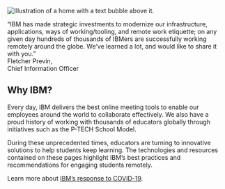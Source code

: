 
<div className="bx--row" style={{ marginTop: "92px" }}>
<Column colLg={4} colMd={4} noGutterSm>
    <HomepageTile
      ratio={{ default: '2:1', md: '1:1', }}
      theme="gray"
      subtitle="Share and replay large lectures and video content."
      title="IBM Watson Media"
      identityIcon="pictograms/watson--avatar.svg"
      link="http://watson.media.ibm.com/platinum_free_trial.html"
      hoverColor="#e0e0e0" //gray20
    />
</Column>
<Column colLg={4} colMd={4} noGutterSm>
    <HomepageTile
      ratio={{ default: '2:1', md: '1:1', }}
      theme="gray"
      subtitle="Best for small virtual classroom meetups and parent conferences."
      title="Cisco Webex Meetings"
      identityIcon="pictograms/desktop.svg"
      link="https://www.webex.com/"
      hoverColor="#e0e0e0" //gray20
    />
</Column>
<Column colMd={4} colLg={4} noGutterSm  className="first-card">
  <HomepageTile
    ratio="2:1"
    theme="teal"
    title="Tools and resources"
    actionIcon="arrowRight"
    link="/tools-and-resources/overview"
    hoverColor="#004144"
    iconColor="light"
  />
</Column>

</div>
<div className="bx--row" style={{ marginTop: "0" }}>
<Column colMd={4} colLg={4} noGutterSm>
    <HomepageTile
      ratio={{ default: '2:1', md: '1:1', }}
      theme="gray"
      subtitle="Access our free online learning resources to explore new ideas, topics and careers."
      title="IBM Online Events and Learning"
      identityIcon="pictograms/group.svg"
      link="https://www.ibm.com/skills/students/"
      hoverColor="#e0e0e0" //gray20
    />
</Column>
<Column colLg={4} colMd={4} noGutterSm>
    <HomepageTile
      ratio={{ default: '2:1', md: '1:1', }}
      theme="gray"
      subtitle="Learn how these free tools and courses may help your class. "
      title="Free IBM Resources"
      identityIcon="pictograms/bee.svg"
      link="/tools-and-resources/ibm-resources"
      hoverColor="#e0e0e0" //gray20
    />
</Column>
</div>

<div className="bx--row homepage-quote-row">
<div className="bx--col-md-4 bx--col-lg-4">
<div className="homepage-image-container">
<div>

![Illustration of a home with a text bubble above it.](/images/homepage-02.png)

</div>
</div>
</div>
<div className="bx--col-md-4 bx--col-lg-8 homepage-quote-column">

<div className="bx--type-serif homepage-quote">“IBM has made strategic investments to modernize our infrastructure, applications, ways of working/tooling, and remote work etiquette; on any given day hundreds of thousands of IBMers are successfully working remotely around the globe. We’ve learned a lot, and would like to share it with you.”</div>

<div>
<div className="bx--type-semibold bx-type-caption-01">Fletcher Previn,</div>
<div className="bx--type-caption-01">Chief Information Officer</div>
</div>

</div>
</div>

<Row>
<Column colLg={4}>

<h2 className='section-header-h2'>Why IBM?</h2>

</Column>
<Column colLg={8}>

Every day, IBM delivers the best online meeting tools to enable our employees around the world to collaborate effectively. We also have a proud history of working with thousands of educators globally through initiatives such as the P-TECH School Model.

During these unprecedented times, educators are turning to innovative solutions to help students keep learning. The technologies and resources contained on these pages highlight IBM’s best practices and recommendations for engaging students remotely.

Learn more about [IBM’s response to COVID-19](https://www.ibm.com/covid19).
<br/>
<br/>

</Column>
</Row>